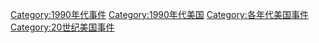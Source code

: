 [[Category:1990年代事件|Category:1990年代事件]]
[[Category:1990年代美国|Category:1990年代美国]]
[[Category:各年代美国事件|Category:各年代美国事件]]
[[Category:20世纪美国事件|Category:20世纪美国事件]]